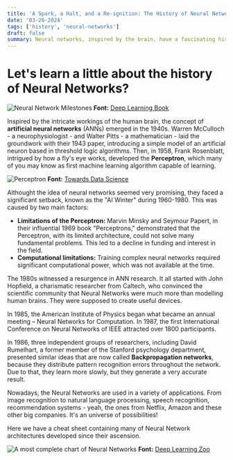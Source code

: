 ```yaml
---
title: 'A Spark, a Halt, and a Re-ignition: The History of Neural Networks'
date: '03-26-2024'
tags: ['history', 'neural-networks']
draft: false
summary: Neural networks, inspired by the brain, have a fascinating history. Born in the 1940s, they faced a cold spell in the following decades due to limitations and lack of computing power. The 1980s saw a revival...
---
```


# Let's learn a little about the history of **Neural Networks**?

![Neural Network Milestones](https://www.googleapis.com/download/storage/v1/b/kaggle-forum-message-attachments/o/inbox%2F19288618%2Fad20e6b7f436d15275bc2749a1cbd5b8%2FMilestones.jpg?generation=1709708176889797&alt=media)
**Font:** [Deep Learning Book](https://www.deeplearningbook.com.br/uma-breve-historia-das-redes-neurais-artificiais/)

Inspired by the intricate workings of the human brain, the concept of **artificial neural networks** (ANNs) emerged in the 1940s. Warren McCulloch - a neurophysiologist - and Walter Pitts - a mathematician - laid the groundwork with their 1943 paper, introducing a simple model of an artificial neuron based in threshold logic algorithms. Then, in 1958, Frank Rosenblatt, intrigued by how a fly's eye works, developed the **Perceptron**, which many of you may know as first machine learning algorithm capable of learning.

![Perceptron](https://www.googleapis.com/download/storage/v1/b/kaggle-forum-message-attachments/o/inbox%2F19288618%2Ff238cbdbf2cde644c6ba964e186b8c6a%2FPerceptron.png?generation=1709708397180707&alt=media)
**Font:** [Towards Data Science](https://towardsdatascience.com/rosenblatts-perceptron-the-very-first-neural-network-37a3ec09038a)

Althought the idea of neural networks seemed very promising, they faced a significant setback, known as the "AI Winter" during 1960-1980. This was caused by two main factors:

- **Limitations of the Perceptron:** Marvin Minsky and Seymour Papert, in their influential 1969 book "Perceptrons," demonstrated that the Perceptron, with its limited architecture, could not solve many fundamental problems. This led to a decline in funding and interest in the field.
- **Computational limitations:** Training complex neural networks required significant computational power, which was not available at the time.

The 1980s witnessed a resurgence in ANN research. It all started with John Hopfield, a charismatic researcher from Caltech, who convinced the scientific community that Neural Networks were much more than modelling human brains. They were supposed to create useful devices.

In 1985, the American Institute of Physics began what became an annual meeting – Neural Networks for Computation. In 1987, the first International Conference on Neural Networks of IEEE attracted over 1800 participants.

In 1986, three independent groups of researchers, including David Rumelhart, a former member of the Stanford psychology department, presented similar ideas that are now called **Backpropagation networks**, because they distribute pattern recognition errors throughout the network. Due to that, they learn more slowly, but they generate a very accurate result.

Nowadays, the Neural Networks are used in a variety of applications. From image recognition to natural language processing, speech recognition, recommendation systems - yeah, the ones from Netflix, Amazon and these other big companies. It's an universe of possibilities!

Here we have a cheat sheet containing many of Neural Network architectures developed since their ascension.

![A most complete chart of Neural Networks](https://www.googleapis.com/download/storage/v1/b/kaggle-forum-message-attachments/o/inbox%2F19288618%2F84bf96c99407465f41e1b927059df36f%2FChart.png?generation=1709708436253136&alt=media)
**Font:** [Deep Learning Zoo](https://www.asimovinstitute.org/neural-network-zoo/)
